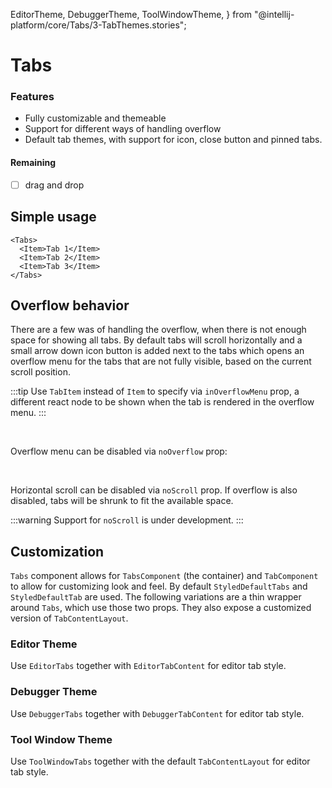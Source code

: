 ---
---

  EditorTheme,
  DebuggerTheme,
  ToolWindowTheme,
} from "@intellij-platform/core/Tabs/3-TabThemes.stories";

# Tabs

### Features

- Fully customizable and themeable
- Support for different ways of handling overflow
- Default tab themes, with support for icon, close button and pinned tabs.

#### Remaining

- [ ] drag and drop

## Simple usage

```tsx live
<Tabs>
  <Item>Tab 1</Item>
  <Item>Tab 2</Item>
  <Item>Tab 3</Item>
</Tabs>
```

## Overflow behavior

There are a few was of handling the overflow, when there is not enough space for showing all tabs. By default tabs will
scroll horizontally and a small arrow down icon button is added next to the tabs which opens an overflow menu for the
tabs that are not fully visible, based on the current scroll position.

:::tip
Use `TabItem` instead of `Item` to specify via `inOverflowMenu` prop, a different react node to be shown when the tab
is rendered in the overflow menu.
:::

<Example>
  <Overflow maxWidth={1800} />
</Example>

<br />

Overflow menu can be disabled via `noOverflow` prop:

<Example>
  <Overflow maxWidth={1800} noOverflowMenu />
</Example>

<br />

Horizontal scroll can be disabled via `noScroll` prop. If overflow is also disabled, tabs will be shrunk to fit
the available space.

:::warning
Support for `noScroll` is under development.
:::

## Customization

`Tabs` component allows for `TabsComponent` (the container) and `TabComponent` to allow for customizing look and feel.
By default `StyledDefaultTabs` and `StyledDefaultTab` are used. The following variations are a thin wrapper around
`Tabs`, which use those two props. They also expose a customized version of `TabContentLayout`.

### Editor Theme

Use `EditorTabs` together with `EditorTabContent` for editor tab style.

<Example>
  <EditorTheme />
</Example>

### Debugger Theme

Use `DebuggerTabs` together with `DebuggerTabContent` for editor tab style.

<Example>
  <DebuggerTheme />
</Example>

### Tool Window Theme

Use `ToolWindowTabs` together with the default `TabContentLayout` for editor tab style.

<Example>
  <ToolWindowTheme />
</Example>

